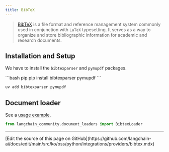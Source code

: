 ```yaml
---
title: BibTeX
---
```


>[BibTeX](https://www.ctan.org/pkg/bibtex) is a file format and reference management system commonly used in conjunction with `LaTeX` typesetting. It serves as a way to organize and store bibliographic information for academic and research documents.

## Installation and Setup

We have to install the `bibtexparser` and `pymupdf` packages.

<CodeGroup>
```bash pip
pip install bibtexparser pymupdf
```

```bash uv
uv add bibtexparser pymupdf
```
</CodeGroup>


## Document loader

See a [usage example](/oss/python/integrations/document_loaders/bibtex).

```python
from langchain_community.document_loaders import BibtexLoader
```

---

<Callout icon="pen-to-square" iconType="regular">
  [Edit the source of this page on GitHub](https://github.com/langchain-ai/docs/edit/main/src/ko/oss/python/integrations/providers/bibtex.mdx)
</Callout>
